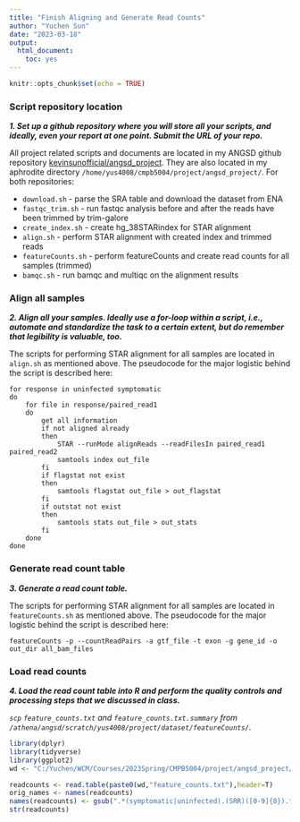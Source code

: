 ```yaml
---
title: "Finish Aligning and Generate Read Counts"
author: "Yuchen Sun"
date: "2023-03-18"
output:
  html_document:
    toc: yes
---
```


```r
knitr::opts_chunk$set(echo = TRUE)
```

### Script repository location

***1. Set up a github repository where you will store all your scripts, and ideally, even your report at one point. Submit the URL of your repo.***

All project related scripts and documents are located in my ANGSD github repository [kevinsunofficial/angsd_project](https://github.com/kevinsunofficial/angsd_project). They are also located in my aphrodite directory `/home/yus4008/cmpb5004/project/angsd_project/`. For both repositories:

- `download.sh` - parse the SRA table and download the dataset from ENA
- `fastqc_trim.sh` - run fastqc analysis before and after the reads have been trimmed by trim-galore
- `create_index.sh` - create hg_38STARindex for STAR alignment
- `align.sh` - perform STAR alignment with created index and trimmed reads
- `featureCounts.sh` - perform featureCounts and create read counts for all samples (trimmed)
- `bamqc.sh` - run bamqc and multiqc on the alignment results

### Align all samples

***2. Align all your samples. Ideally use a for-loop within a script, i.e., automate and standardize the task to a certain extent, but do remember that legibility is valuable, too.***

The scripts for performing STAR alignment for all samples are located in `align.sh` as mentioned above. The pseudocode for the major logistic behind the script is described here:

```pseudocode_align_all_samples
for response in uninfected symptomatic
do
    for file in response/paired_read1
    do
        get all information
        if not aligned already
        then
            STAR --runMode alignReads --readFilesIn paired_read1 paired_read2
            samtools index out_file
        fi
        if flagstat not exist
        then
            samtools flagstat out_file > out_flagstat
        fi
        if outstat not exist
        then
            samtools stats out_file > out_stats
        fi
    done
done
```

### Generate read count table

***3. Generate a read count table.***

The scripts for performing STAR alignment for all samples are located in `featureCounts.sh` as mentioned above. The pseudocode for the major logistic behind the script is described here:

```pseudocode_feature_counts
featureCounts -p --countReadPairs -a gtf_file -t exon -g gene_id -o out_dir all_bam_files
```

### Load read counts

***4. Load the read count table into R and perform the quality controls and processing steps that we discussed in class.***

*`scp` `feature_counts.txt` and `feature_counts.txt.summary` from `/athena/angsd/scratch/yus4008/project/dataset/featureCounts/`.*

```r
library(dplyr)
library(tidyverse)
library(ggplot2)
wd <- "C:/Yuchen/WCM/Courses/2023Spring/CMPB5004/project/angsd_project/fc_result/"
```

```r
readcounts <- read.table(paste0(wd,"feature_counts.txt"),header=T)
orig_names <- names(readcounts)
names(readcounts) <- gsub(".*(symptomatic|uninfected).(SRR)([0-9]{8}).*","\\2\\3.\\1",orig_names)
str(readcounts)
```